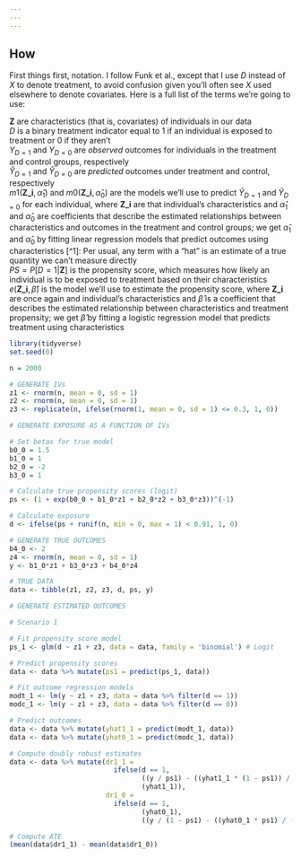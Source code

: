 ```yaml
---
---
---
```


## How

First things first, notation. I follow Funk et al., except that I use $D$ instead of $X$ to denote treatment, to avoid confusion given you’ll often see $X$ used elsewhere to denote covariates. Here is a full list of the terms we’re going to use:

$\textbf{Z}$ are characteristics (that is, covariates) of individuals in our data\
$D$ is a binary treatment indicator equal to $1$ if an individual is exposed to treatment or $0$ if they aren’t\
$Y_{D=1}$ and $Y_{D=0}$ are *observed* outcomes for individuals in the treatment and control groups, respectively\
$\hat{Y}_{D=1}$ and $\hat{Y}_{D=0}$ are *predicted* outcomes under treatment and control, respectively\
$m1(\textbf{Z_i}, \hat{\alpha}_1)$ and $m0(\textbf{Z_i}, \hat{\alpha}_0)$ are the models we’ll use to predict $\hat{Y}_{D=1}$ and $\hat{Y}_{D=0}$ for each individual, where $\textbf{Z_i}$ are that individual's characteristics and $\hat{\alpha}_1$ and $\hat{\alpha}_0$ are coefficients that describe the estimated relationships between characteristics and outcomes in the treatment and control groups; we get $\hat{\alpha}_1$ and $\hat{\alpha}_0$ by fitting linear regression models that predict outcomes using characteristics [\^1]: Per usual, any term with a "hat" is an estimate of a true quantity we can't measure directly\
$PS=P[D=1|\textbf{Z}]$ is the propensity score, which measures how likely an individual is to be exposed to treatment based on their characteristics\
$e(\textbf{Z_i}, \hat{\beta})$ is the model we'll use to estimate the propensity score, where $\textbf{Z_i}$ are once again and individual's characteristics and $\hat{\beta}$ is a coefficient that describes the estimated relationship between characteristics and treatment propensity; we get $\hat{\beta}$ by fitting a logistic regression model that predicts treatment using characteristics

```r
library(tidyverse)
set.seed(0)
```

```r
n = 2000

# GENERATE IVs
z1 <- rnorm(n, mean = 0, sd = 1)
z2 <- rnorm(n, mean = 0, sd = 1)
z3 <- replicate(n, ifelse(rnorm(1, mean = 0, sd = 1) <= 0.3, 1, 0))

# GENERATE EXPOSURE AS A FUNCTION OF IVs

# Set betas for true model
b0_0 = 1.5
b1_0 = 1
b2_0 = -2
b3_0 = 1

# Calculate true propensity scores (logit)
ps <- (1 + exp(b0_0 + b1_0*z1 + b2_0*z2 + b3_0*z3))^(-1)

# Calculate exposure
d <- ifelse(ps + runif(n, min = 0, max = 1) < 0.91, 1, 0)

# GENERATE TRUE OUTCOMES
b4_0 <- 2
z4 <- rnorm(n, mean = 0, sd = 1)
y <- b1_0*z1 + b3_0*z3 + b4_0*z4

# TRUE DATA
data <- tibble(z1, z2, z3, d, ps, y)
```

```r
# GENERATE ESTIMATED OUTCOMES

# Scenario 1

# Fit propensity score model
ps_1 <- glm(d ~ z1 + z3, data = data, family = 'binomial') # Logit

# Predict propensity scores
data <- data %>% mutate(ps1 = predict(ps_1, data))

# Fit outcome regression models
modt_1 <- lm(y ~ z1 + z3, data = data %>% filter(d == 1))
modc_1 <- lm(y ~ z1 + z3, data = data %>% filter(d == 0))

# Predict outcomes
data <- data %>% mutate(yhat1_1 = predict(modt_1, data))
data <- data %>% mutate(yhat0_1 = predict(modc_1, data))

# Compute doubly robust estimates
data <- data %>% mutate(dr1_1 = 
                          ifelse(d == 1, 
                                 ((y / ps1) - ((yhat1_1 * (1 - ps1)) / (ps1))),
                                 (yhat1_1)),
                        dr1_0 =
                          ifelse(d == 1,
                                 (yhat0_1),
                                 ((y / (1 - ps1) - ((yhat0_1 * ps1) / (1 - ps1))))))

# Compute ATE
(mean(data$dr1_1) - mean(data$dr1_0))
```

